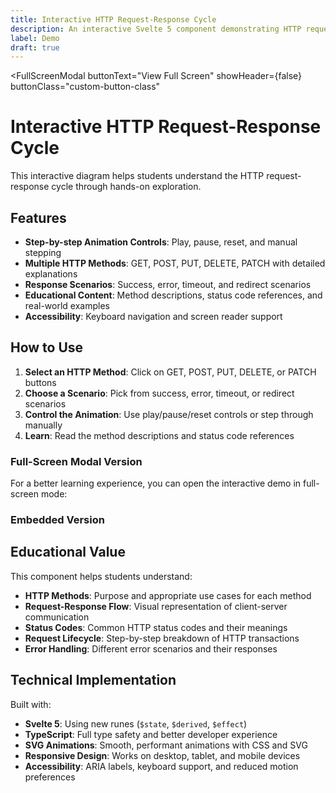 ```yaml
---
title: Interactive HTTP Request-Response Cycle
description: An interactive Svelte 5 component demonstrating HTTP request-response cycles for educational purposes
label: Demo
draft: true
---
```




  
 <FullScreenModal 
    buttonText="View Full Screen" 
    showHeader={false}
    buttonClass="custom-button-class"
  >
</FullScreenModal>

# Interactive HTTP Request-Response Cycle

This interactive diagram helps students understand the HTTP request-response cycle through hands-on exploration.

## Features

- **Step-by-step Animation Controls**: Play, pause, reset, and manual stepping
- **Multiple HTTP Methods**: GET, POST, PUT, DELETE, PATCH with detailed explanations
- **Response Scenarios**: Success, error, timeout, and redirect scenarios
- **Educational Content**: Method descriptions, status code references, and real-world examples
- **Accessibility**: Keyboard navigation and screen reader support

## How to Use

1. **Select an HTTP Method**: Click on GET, POST, PUT, DELETE, or PATCH buttons
2. **Choose a Scenario**: Pick from success, error, timeout, or redirect scenarios  
3. **Control the Animation**: Use play/pause/reset controls or step through manually
4. **Learn**: Read the method descriptions and status code references

### Full-Screen Modal Version

For a better learning experience, you can open the interactive demo in full-screen mode:

<HttpCycleModal buttonText="🚀 Open Full-Screen HTTP Demo" />

### Embedded Version

<HttpCycleSvelte client:load />

## Educational Value

This component helps students understand:

- **HTTP Methods**: Purpose and appropriate use cases for each method
- **Request-Response Flow**: Visual representation of client-server communication
- **Status Codes**: Common HTTP status codes and their meanings
- **Request Lifecycle**: Step-by-step breakdown of HTTP transactions
- **Error Handling**: Different error scenarios and their responses

## Technical Implementation

Built with:
- **Svelte 5**: Using new runes (`$state`, `$derived`, `$effect`)
- **TypeScript**: Full type safety and better developer experience
- **SVG Animations**: Smooth, performant animations with CSS and SVG
- **Responsive Design**: Works on desktop, tablet, and mobile devices
- **Accessibility**: ARIA labels, keyboard support, and reduced motion preferences
